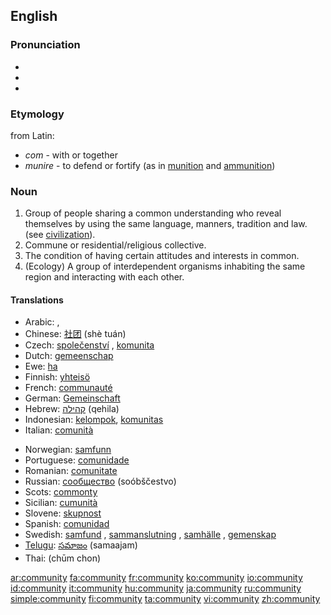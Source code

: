 ==English==

===Pronunciation===
*{{IPA|/k(ə)ˈmjunəti/ or /k(ə)ˈmjunəɾi/}}
*{{audio|en-us-community.ogg|Audio (US)}}
*{{audio|en-ca-community.ogg|Audio (CA)}}

===Etymology===
from Latin:
* ''com'' - with or together
* ''munire'' - to defend or fortify (as in [[munition]] and [[ammunition]])

===Noun===
{{en-noun|communit|ies}}

# Group of people sharing a common understanding who reveal themselves by using the same language, manners, tradition and law. (see [[civilization]]).
# Commune or residential/religious collective.
# The condition of having certain attitudes and interests in common.
# (Ecology) A group of interdependent organisms inhabiting the same region and interacting with each other.

====Translations====
{{top}}
*Arabic: {{ARchar|[[جماعة]]}} {{f}}, {{ARchar|[[جالية]]}} {{f}}
*Chinese: [[社团]] (shè tuán)
*Czech: [[společenství]] {{n}}, [[komunita]] {{f}}
*Dutch: [[gemeenschap]] {{f}}
*Ewe: [[ha]]
*Finnish: [[yhteisö]]
*French: [[communauté]] {{f}}
*German: [[Gemeinschaft]] {{f}}
*Hebrew: [[קהילה]] (qehila) {{f}}
*Indonesian: [[kelompok]], [[komunitas]]
*Italian: [[comunità]] {{f}}
{{mid}}
*Norwegian: [[samfunn]] {{n}}
*Portuguese: [[comunidade]] {{f}}
*Romanian: [[comunitate]] {{f}}
*Russian: [[сообщество]] (soóbščestvo) {{n}}
*Scots: [[commonty]]
*Sicilian: [[cumunità]] {{f}}
*Slovene: [[skupnost]] {{f}}
*Spanish: [[comunidad]] {{f}}
*Swedish: [[samfund]] {{c}}, [[sammanslutning]] {{c}}, [[samhälle]] {{c}}, [[gemenskap]] {{c}}
*[[Telugu]]: [[సమాజం]] (samaajam)
*Thai: {{THchar|[[ชุมชน]]}} (chūm chon)
{{bottom}}

[[ar:community]]
[[fa:community]]
[[fr:community]]
[[ko:community]]
[[io:community]]
[[id:community]]
[[it:community]]
[[hu:community]]
[[ja:community]]
[[ru:community]]
[[simple:community]]
[[fi:community]]
[[ta:community]]
[[vi:community]]
[[zh:community]]